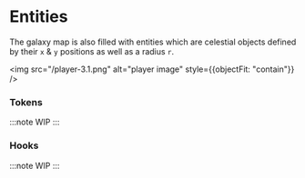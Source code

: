 # Entities

The galaxy map is also filled with entities which are celestial objects defined by their `x` & `y` positions as well as a radius `r`.

<img src="/player-3.1.png" alt="player image" style={{objectFit: "contain"}} />

### Tokens
:::note
WIP
:::
### Hooks
:::note
WIP
:::